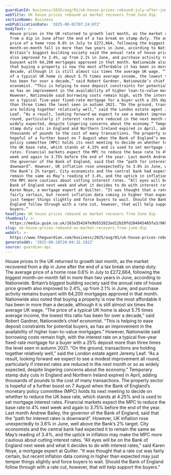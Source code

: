 ```yaml
---
guardianId: business/2025/aug/01/uk-house-prices-rebound-july-after-june-dip-nationwide
webTitle: UK house prices rebound as market recovers from June dip
sectionName: Business
webPublicationDate: '2025-08-01T07:24:07Z'
bodyText: >-
  House prices in the UK returned to growth last month, as the market recovered
  from a dip in June after the end of a tax break on stamp duty. The average
  price of a home rose 0.6% in July to £272,664, following the biggest
  month-on-month fall in more than two years in June, according to Nationwide.
  Britain’s biggest building society said the annual rate of house price growth
  also improved to 2.4%, up from 2.1% in June, and purchase activity remains
  buoyant with 64,200 mortgages approved in that month. Nationwide also noted
  that buying a property is now the most affordable it has been in more than a
  decade, although it is still almost six times the average UK wage. “The price
  of a typical UK home is about 5.75 times average income, the lowest this ratio
  has been for over a decade,” said Robert Gardner, Nationwide’s chief
  economist. “This is helping to ease deposit constraints for potential buyers,
  as has an improvement in the availability of higher loan-to-value mortgages.”
  However, Nationwide said borrowing costs remain high, with the interest rate
  on a typical five-year fixed-rate mortgage for a buyer with a 25% deposit more
  than three times the level seen in autumn 2021. “On the ground, transactions
  are holding together relatively well,” said the London estate agent Jeremy
  Leaf. “As a result, looking forward we expect to see a modest improvement all
  round, particularly if interest rates are reduced in the next month or so as
  widely expected, despite lingering concerns about the economy.” Temporary
  stamp duty cuts in England and Northern Ireland expired in April, adding
  thousands of pounds to the cost of many transactions. The property sector is
  hopeful of a further boost on 7 August when the Bank of England’s monetary
  policy committee (MPC) holds its next meeting to decide on whether to reduce
  the UK base rate, which stands at 4.25% and is used to set mortgage interest
  rates. Financial markets expect the MPC to reduce the base rate to 4% next
  week and again to 3.75% before the end of the year. Last month Andrew Bailey,
  the governor of the Bank of England, said that the “path for interest rates is
  downward”. However, UK inflation rose unexpectedly to 3.6% in June, well above
  the Bank’s 2% target. City economists and the central bank had expected it to
  remain the same as May’s reading of 3.4%, and the uptick in inflation may make
  the MPC more cautious about cutting interest rates. “All eyes will be on the
  Bank of England next week and what it decides to do with interest rates,” said
  Karen Noye, a mortgage expert at Quilter. “It was thought that a rate cut was
  fairly certain, but recent inflation data coming in higher than expected may
  just temper things slightly and force buyers to wait. Should the Bank of
  England follow through with a rate cut, however, that will help support the
  buyers.”
headline: UK house prices rebound as market recovers from June dip
thumbnail: >-
  https://media.guim.co.uk/163a354247e9b552822ed12b19fd284845485fa3/969_0_4610_3690/500.jpg
slug: uk-house-prices-rebound-as-market-recovers-from-june-dip
webUrl: >-
  https://www.theguardian.com/business/2025/aug/01/uk-house-prices-rebound-july-after-june-dip-nationwide
generatedAt: '2025-08-28T20:04:32.192Z'
source: guardian-api
---
```

House prices in the UK returned to growth last month, as the market recovered from a dip in June after the end of a tax break on stamp duty. The average price of a home rose 0.6% in July to £272,664, following the biggest month-on-month fall in more than two years in June, according to Nationwide. Britain’s biggest building society said the annual rate of house price growth also improved to 2.4%, up from 2.1% in June, and purchase activity remains buoyant with 64,200 mortgages approved in that month. Nationwide also noted that buying a property is now the most affordable it has been in more than a decade, although it is still almost six times the average UK wage. “The price of a typical UK home is about 5.75 times average income, the lowest this ratio has been for over a decade,” said Robert Gardner, Nationwide’s chief economist. “This is helping to ease deposit constraints for potential buyers, as has an improvement in the availability of higher loan-to-value mortgages.” However, Nationwide said borrowing costs remain high, with the interest rate on a typical five-year fixed-rate mortgage for a buyer with a 25% deposit more than three times the level seen in autumn 2021. “On the ground, transactions are holding together relatively well,” said the London estate agent Jeremy Leaf. “As a result, looking forward we expect to see a modest improvement all round, particularly if interest rates are reduced in the next month or so as widely expected, despite lingering concerns about the economy.” Temporary stamp duty cuts in England and Northern Ireland expired in April, adding thousands of pounds to the cost of many transactions. The property sector is hopeful of a further boost on 7 August when the Bank of England’s monetary policy committee (MPC) holds its next meeting to decide on whether to reduce the UK base rate, which stands at 4.25% and is used to set mortgage interest rates. Financial markets expect the MPC to reduce the base rate to 4% next week and again to 3.75% before the end of the year. Last month Andrew Bailey, the governor of the Bank of England, said that the “path for interest rates is downward”. However, UK inflation rose unexpectedly to 3.6% in June, well above the Bank’s 2% target. City economists and the central bank had expected it to remain the same as May’s reading of 3.4%, and the uptick in inflation may make the MPC more cautious about cutting interest rates. “All eyes will be on the Bank of England next week and what it decides to do with interest rates,” said Karen Noye, a mortgage expert at Quilter. “It was thought that a rate cut was fairly certain, but recent inflation data coming in higher than expected may just temper things slightly and force buyers to wait. Should the Bank of England follow through with a rate cut, however, that will help support the buyers.”
